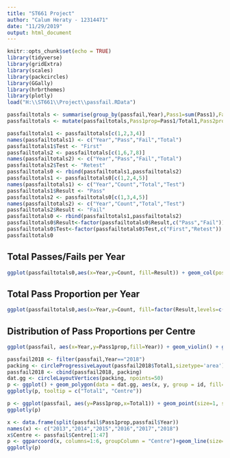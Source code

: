 ---
title: "ST661 Project"
author: "Calum Heraty - 12314471"
date: "11/29/2019"
output: html_document
---

```{r setup, include=FALSE}
knitr::opts_chunk$set(echo = TRUE)
library(tidyverse)
library(gridExtra)
library(scales)
library(packcircles)
library(GGally)
library(hrbrthemes)
library(plotly)
load("H:\\ST661\\Project\\passfail.RData")
```



```{r,echo=FALSE}
passfailtotals <- summarise(group_by(passfail,Year),Pass1=sum(Pass1),Fail1=sum(Fail1),Total1=sum(Total1),Pass2=sum(Pass2),Fail2=sum(Fail2),Total2=sum(Total2))
passfailtotals <- mutate(passfailtotals,Pass1prop=Pass1/Total1,Pass2prop=Pass2/Total2)[c(1,2,3,4,8,5,6,7,9)]
```


```{r,echo=FALSE}
passfailtotals1 <- passfailtotals[c(1,2,3,4)]
names(passfailtotals1) <- c("Year","Pass","Fail","Total")
passfailtotals1$Test <- "First"
passfailtotals2 <- passfailtotals[c(1,6,7,8)]
names(passfailtotals2) <- c("Year","Pass","Fail","Total")
passfailtotals2$Test <- "Retest"
passfailtotals0 <- rbind(passfailtotals1,passfailtotals2)
passfailtotals1 <- passfailtotals0[c(1,2,4,5)]
names(passfailtotals1) <- c("Year","Count","Total","Test")
passfailtotals1$Result <- "Pass"
passfailtotals2 <- passfailtotals0[c(1,3,4,5)]
names(passfailtotals2) <- c("Year","Count","Total","Test")
passfailtotals2$Result <- "Fail"
passfailtotals0 <- rbind(passfailtotals1,passfailtotals2)
passfailtotals0$Result<-factor(passfailtotals0$Result,c("Pass","Fail"))
passfailtotals0$Test<-factor(passfailtotals0$Test,c("First","Retest"))
passfailtotals0
```

## Total Passes/Fails per Year

```{r,echo=FALSE, warning=FALSE,fig.width=5}
ggplot(passfailtotals0,aes(x=Year,y=Count, fill=Result)) + geom_col(position="dodge")+theme_bw()+theme(legend.position = "bottom",legend.title = element_blank()) + scale_fill_manual(values = c("lightblue","slategray")) + facet_wrap(~Test)+ scale_y_continuous(labels = comma) 
```

## Total Pass Proportion per Year

```{r,echo=FALSE, warning=FALSE}
ggplot(passfailtotals0,aes(x=Year,y=Count, fill=factor(Result,levels=c("Fail","Pass")))) + geom_col()+geom_hline(yintercept = 0.5,col="red") + theme_bw()+theme(legend.position = "bottom",legend.title = element_blank()) + scale_fill_manual(values = c("slategray","lightblue")) + facet_wrap(~Test)
```

## Distribution of Pass Proportions per Centre 

```{r,echo=FALSE, fig.width=5}
ggplot(passfail, aes(x=Year,y=Pass1prop,fill=Year)) + geom_violin() + geom_boxplot(width=0.2, color="black", alpha=0.5) + geom_hline(yintercept = 0.5,col="red") + theme_bw() + labs(y="First Test Pass Proportion") + coord_flip() + guides(fill = guide_legend(reverse = TRUE))
```


```{r,echo=FALSE}
passfail2018 <- filter(passfail,Year=="2018")
packing <- circleProgressiveLayout(passfail2018$Total1,sizetype='area')
passfail2018 <- cbind(passfail2018, packing)
dat.gg <- circleLayoutVertices(packing, npoints=50)
p <- ggplot() + geom_polygon(data = dat.gg, aes(x, y, group = id, fill=as.factor(id)), colour = "black", alpha = 0.6)+geom_text(data = passfail2018, aes(x, y, size=Total1, label = Centre))+scale_size_continuous(range = c(1,4)) +theme_void() +theme(legend.position="none") + coord_equal()
ggplotly(p, tooltip = c("Total1", "Centre"))
```


```{r,echo=FALSE}
p <- ggplot(passfail, aes(y=Pass1prop,x=Total1)) + geom_point(size=1, shape=3) + geom_smooth(method = "lm", se=F) + theme_bw()
ggplotly(p)
```

```{r,echo=FALSE}
x <- data.frame(split(passfail$Pass1prop,passfail$Year))
names(x) <- c("2013","2014","2015","2016","2017","2018")
x$Centre <- passfail$Centre[1:47]
p <- ggparcoord(x, columns=1:6, groupColumn = "Centre")+geom_line(size=0.3)+theme_minimal()
ggplotly(p)
```
